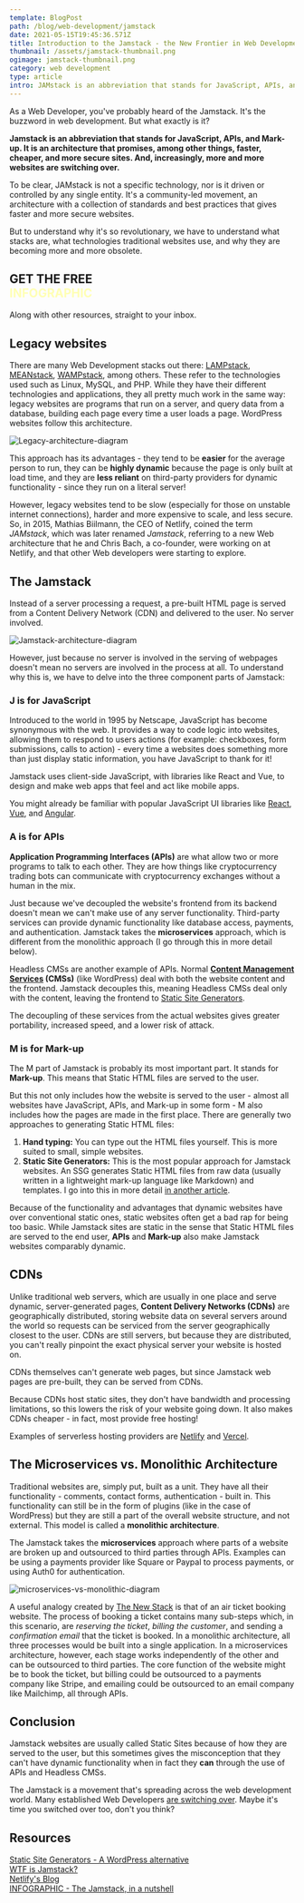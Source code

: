 ```yaml
---
template: BlogPost
path: /blog/web-development/jamstack
date: 2021-05-15T19:45:36.571Z
title: Introduction to the Jamstack - the New Frontier in Web Development
thumbnail: /assets/jamstack-thumbnail.png
ogimage: jamstack-thumbnail.png
category: web development
type: article
intro: JAMstack is an abbreviation that stands for JavaScript, APIs, and Mark-up. It is an architecture that promises, among other things, faster, cheaper, and more secure sites. And, increasingly, more and more websites are switching over.
---
```


As a Web Developer, you've probably heard of the Jamstack. It's the buzzword in web development. But what exactly is it?

**Jamstack is an abbreviation that stands for JavaScript, APIs, and Mark-up. It is an architecture that promises, among other things, faster, cheaper, and more secure sites. And, increasingly, more and more websites are switching over.**

To be clear, JAMstack is not a specific technology, nor is it driven or controlled by any single entity. It's a community-led movement, an architecture with a collection of standards and best practices that gives faster and more secure websites. 

<a id="ddfl"/>

But to understand why it's so revolutionary, we have to understand what stacks are, what technologies traditional websites use, and why they are becoming more and more obsolete. 



<SubscribeSectionDownloadable thumbnail="/downloadable-thumbnails/jamstack-infographic.jpg" id="downloadablefile">
    <h2>GET THE FREE <br/> <span style="color: #ffffb4;">INFOGRAPHIC</span></h2>
    <p>Along with other resources, straight to your inbox.</p></SubscribeSectionDownloadable>

## Legacy websites

There are many Web Development stacks out there: [LAMPstack](https://www.liquidweb.com/kb/what-is-a-lamp-stack/), [MEANstack](https://www.mongodb.com/mean-stack), [WAMPstack](https://www.hostinger.com/tutorials/what-is-wamp), among others. These refer to the technologies used such as Linux, MySQL, and PHP. While they have their different technologies and applications, they all pretty much work in the same way: legacy websites are programs that run on a server, and query data from a database, building each page every time a user loads a page. WordPress websites follow this architecture.

![Legacy-architecture-diagram](https://i.ibb.co/s5rRv51/legacy-websites-diagram.png)

This approach has its advantages - they tend to be <b>easier</b> for the average person to run, they can be <b>highly dynamic</b> because the page is only built at load time, and they are <b>less reliant</b> on third-party providers for dynamic functionality - since they run on a literal server!

However, legacy websites tend to be slow (especially for those on unstable internet connections), harder and more expensive to scale, and less secure. So, in 2015, Mathias Biilmann, the CEO of Netlify, coined the term *JAMstack*, which was later renamed *Jamstack*, referring to a new Web architecture that he and Chris Bach, a co-founder, were working on at Netlify, and that other Web developers were starting to explore. 

## The Jamstack

Instead of a server processing a request, a pre-built HTML page is served from a Content Delivery Network (CDN) and delivered to the user. No server involved. 

![Jamstack-architecture-diagram](https://i.ibb.co/YZT5vw2/jamstack-websites-diagram.png)

However, just because no server is involved in the serving of webpages doesn't mean no servers are involved in the process at all. To understand why this is, we have to delve into the three component parts of Jamstack:

### J is for **JavaScript**

Introduced to the world in 1995 by Netscape, JavaScript has become synonymous with the web. It provides a way to code logic into websites, allowing them to respond to users actions (for example: checkboxes, form submissions, calls to action) - every time a websites does something more than just display static information, you have JavaScript to thank for it!

Jamstack uses client-side JavaScript, with libraries like React and Vue, to design and make web apps that feel and act like mobile apps. 

You might already be familiar with popular JavaScript UI libraries like [React](https://reactjs.org), [Vue](https://vuejs.org), and [Angular](https://angular.io).

### A is for **APIs**

**Application Programming Interfaces (APIs)** are what allow two or more programs to talk to each other. They are how things like cryptocurrency trading bots can communicate with cryptocurrency exchanges without a human in the mix.

Just because we've decoupled the website's frontend from its backend doesn't mean we can't make use of any server functionality. Third-party services can provide dynamic functionality like database access, payments, and authentication. Jamstack takes the <b>microservices</b> approach, which is different from the monolithic approach (I go through this in more detail below).

Headless CMSs are another example of APIs. Normal <b>[Content Management Services](https://kinsta.com/knowledgebase/content-management-system/) (CMSs)</b> (like WordPress) deal with both the website content and the frontend. Jamstack decouples this, meaning Headless CMSs deal only with the content, leaving the frontend to [Static Site Generators](http://darrendube.com/blog/web-development/static-site-generators-wordpress-alternative).

The decoupling of these services from the actual websites gives greater portability, increased speed, and a lower risk of attack.

### M is for **Mark-up**

The M part of Jamstack is probably its most important part. It stands for **Mark-up**. This means that Static HTML files are served to the user. 

But this not only includes how the website is served to the user - almost all websites have JavaScript, APIs, and Mark-up in some form - M also includes how the pages are made in the first place. There are generally two approaches to generating Static HTML files:

1. **Hand typing:** You can type out the HTML files yourself. This is more suited to small, simple websites.
2. **Static Site Generators:** This is the most popular approach for Jamstack websites. An SSG generates Static HTML files from raw data (usually written in a lightweight mark-up language like Markdown) and templates. I go into this in more detail [in another article](http://darrendube.com/blog/web-development/static-site-generators-wordpress-alternative).

Because of the functionality and advantages that dynamic websites have over conventional static ones, static websites often get a bad rap for being too basic. While Jamstack sites are static in the sense that Static HTML files are served to the end user, **APIs** and **Mark-up** also make Jamstack websites comparably dynamic.

## CDNs

Unlike traditional web servers, which are usually in one place and serve dynamic, server-generated pages, **Content Delivery Networks (CDNs)** are geographically distributed, storing website data on several servers around the world so requests can be serviced from the server geographically closest to the user. CDNs are still servers, but because they are distributed, you can't really pinpoint the exact physical server your website is hosted on.

CDNs themselves can't generate web pages, but since Jamstack web pages are pre-built, they can be served from CDNs. 

Because CDNs host static sites, they don't have bandwidth and processing limitations, so this lowers the risk of your website going down. It also makes CDNs cheaper - in fact, most provide free hosting!

Examples of serverless hosting providers are [Netlify](https://netlify.com) and [Vercel](https://vercel.com).

## The Microservices vs. Monolithic Architecture

Traditional websites are, simply put, built as a unit. They have all their functionality - comments, contact forms, authentication - built in. This functionality can still be in the form of plugins (like in the case of WordPress) but they are still a part of the overall website structure, and not external. This model is called a **monolithic architecture**.

The Jamstack takes the **microservices** approach where parts of a website are broken up and outsourced to third parties through APIs. Examples can be using a payments provider like Square or Paypal to process payments, or using Auth0 for authentication.

![microservices-vs-monolithic-diagram](https://i.ibb.co/BGQD2W5/monolithic-vs-microservices.png)

A useful analogy created by [The New Stack](https://thenewstack.io/microservices-vs-monoliths-an-operational-comparison/) is that of an air ticket booking website. The process of booking a ticket contains many sub-steps which, in this scenario, are *reserving the ticket*, *billing the customer*, and sending a *confirmation email* that the ticket is booked. In a monolithic architecture, all three processes would be built into a single application. In a microservices architecture, however, each stage works independently of the other and can be outsourced to third parties. The core function of the website might be to book the ticket, but billing could be outsourced to a payments company like Stripe, and emailing could be outsourced to an email company like Mailchimp, all through APIs.

## Conclusion

Jamstack websites are usually called Static Sites because of how they are served to the user, but this sometimes gives the misconception that they can't have dynamic functionality when in fact they **can** through the use of APIs and Headless CMSs.

The Jamstack is a movement that's spreading across the web development world. Many established Web Developers [are switching over](https://www.prnewswire.com/news-releases/modern-websites-are-built-on-the-jamstack-architecture-due-to-performance-reliability-and-speed-of-developer-workflows-according-to-industry-survey-by-netlify-301065730.html). Maybe it's time you switched over too, don't you think?

## Resources

[Static Site Generators - A WordPress alternative](https://darrendube.com/blog/web-development/static-site-generators-wordpress-alternative) <br/>
[WTF is Jamstack?](https://jamstack.wtf) <br/>
[Netlify's Blog](https://netlify.com/blog) <br/>
[INFOGRAPHIC - The Jamstack, in a nutshell](#ddfl)<br/>

